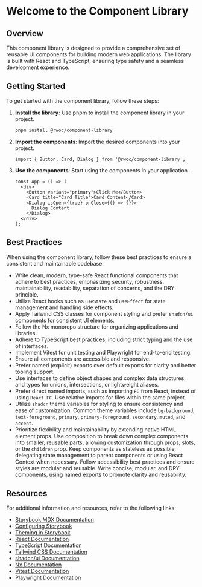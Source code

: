 
<Meta title="Introduction" />

# Welcome to the Component Library

## Overview

This component library is designed to provide a comprehensive set of reusable UI components for building modern web applications. The library is built with React and TypeScript, ensuring type safety and a seamless development experience.

## Getting Started

To get started with the component library, follow these steps:

1. **Install the library**: Use pnpm to install the component library in your project.

    ```sh
    pnpm install @rwoc/component-library
    ```

2. **Import the components**: Import the desired components into your project.

    ```tsx
    import { Button, Card, Dialog } from '@rwoc/component-library';
    ```

3. **Use the components**: Start using the components in your application.

    ```tsx
    const App = () => (
      <div>
        <Button variant="primary">Click Me</Button>
        <Card title="Card Title">Card Content</Card>
        <Dialog isOpen={true} onClose={() => {}}>
          Dialog Content
        </Dialog>
      </div>
    );
    ```

## Best Practices

When using the component library, follow these best practices to ensure a consistent and maintainable codebase:

* Write clean, modern, type-safe React functional components that adhere to best practices, emphasizing security, robustness, maintainability, readability, separation of concerns, and the DRY principle.
* Utilize React hooks such as `useState` and `useEffect` for state management and handling side effects.
* Apply Tailwind CSS classes for component styling and prefer `shadcn/ui` components for consistent UI elements.
* Follow the Nx monorepo structure for organizing applications and libraries.
* Adhere to TypeScript best practices, including strict typing and the use of interfaces.
* Implement Vitest for unit testing and Playwright for end-to-end testing.
* Ensure all components are accessible and responsive.
* Prefer named (explicit) exports over default exports for clarity and better tooling support.
* Use interfaces to define object shapes and complex data structures, and types for unions, intersections, or lightweight aliases.
* Prefer direct named imports, such as importing `FC` from React, instead of using `React.FC`. Use relative imports for files within the same project.
* Utilize `shadcn` theme variables for styling to ensure consistency and ease of customization. Common theme variables include `bg-background`, `text-foreground`, `primary`, `primary-foreground`, `secondary`, `muted`, and `accent`.
* Prioritize flexibility and maintainability by extending native HTML element props. Use composition to break down complex components into smaller, reusable parts, allowing customization through props, slots, or the `children` prop. Keep components as stateless as possible, delegating state management to parent components or using React Context when necessary. Follow accessibility best practices and ensure styles are modular and reusable. Write concise, modular, and DRY components, using named exports to promote clarity and reusability.

## Resources

For additional information and resources, refer to the following links:

* [Storybook MDX Documentation](https://storybook.js.org/docs/react/writing-docs/mdx)
* [Configuring Storybook](https://storybook.js.org/docs/react/configure/overview)
* [Theming in Storybook](https://storybook.js.org/docs/react/configure/theming)
* [React Documentation](https://reactjs.org/docs/getting-started.html)
* [TypeScript Documentation](https://www.typescriptlang.org/docs/)
* [Tailwind CSS Documentation](https://tailwindcss.com/docs)
* [shadcn/ui Documentation](https://ui.shadcn.dev/docs)
* [Nx Documentation](https://nx.dev/getting-started/intro)
* [Vitest Documentation](https://vitest.dev/guide/)
* [Playwright Documentation](https://playwright.dev/docs/intro)
